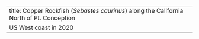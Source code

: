 ---
title: Copper Rockfish (_Sebastes caurinus_) along the California North of Pt. Conception
  US West coast in 2020
---